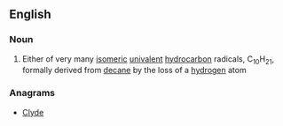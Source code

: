 ==English==

===Noun===
{{en-noun}}

# {{context|organic chemistry}} Either of very many [[isomeric]] [[univalent]] [[hydrocarbon]] radicals, C<sub>10</sub>H<sub>21</sub>, formally derived from [[decane]] by the loss of a [[hydrogen]] atom

===Anagrams===
* [[Clyde#English|Clyde]]